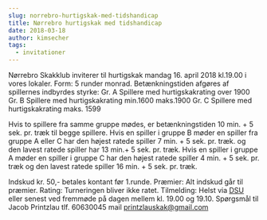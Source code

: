```yaml
---
slug: norrebro-hurtigskak-med-tidshandicap
title: Nørrebro hurtigskak med tidshandicap
date: 2018-03-18
author: kimsecher
tags:
  - invitationer
---
```

Nørrebro Skakklub inviterer til hurtigskak mandag 16. april 2018 kl.19.00 i vores lokaler.
Form: 5 runder monrad.
Betænkningstiden afgøres af spillernes indbyrdes styrke:
Gr. A Spillere med hurtigskakrating over 1900
Gr. B Spillere med hurtigskakrating min.1600 maks.1900
Gr. C Spillere med hurtigskakrating maks. 1599

Hvis to spillere fra samme gruppe mødes, er betænkningstiden 10 min. + 5 sek. pr. træk til begge spillere.
Hvis en spiller i gruppe B møder en spiller fra gruppe A eller C har den højest ratede spiller 7 min. + 5 sek. pr. træk. og den lavest ratede spiller har 13 min.+ 5 sek. pr. træk.
Hvis en spiller i gruppe A møder en spiller i gruppe C har den højest ratede spiller 4 min. + 5 sek. pr. træk og den lavest ratede spiller 16 min. + 5 sek. pr. træk.

Indskud kr. 50,- betales kontant før 1.runde.
Præmier: Alt indskud går til præmier.
Rating: Turneringen bliver ikke ratet.
Tilmelding: Helst via <a href="http://turnering.skak.dk/TournamentActive/Details?tourId=24990">DSU</a> eller senest ved fremmøde på dagen mellem kl. 19.00 og 19.10.
Spørgsmål til Jacob Printzlau tlf. 60630045 mail printzlauskak@gmail.com
